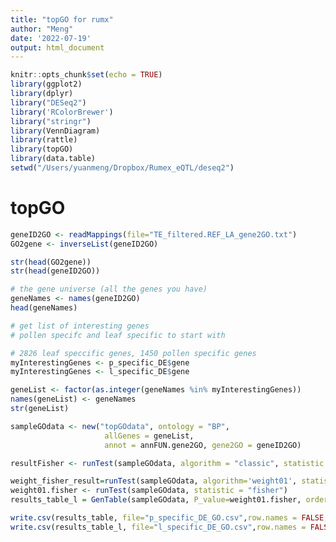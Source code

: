 ```yaml
---
title: "topGO for rumx"
author: "Meng"
date: '2022-07-19'
output: html_document
---
```



```r
knitr::opts_chunk$set(echo = TRUE)
library(ggplot2)
library(dplyr)
library("DESeq2")
library('RColorBrewer')
library("stringr")
library(VennDiagram)
library(rattle)
library(topGO)
library(data.table)
setwd("/Users/yuanmeng/Dropbox/Rumex_eQTL/deseq2")
```

# topGO

```r
geneID2GO <- readMappings(file="TE_filtered.REF_LA_gene2GO.txt")
GO2gene <- inverseList(geneID2GO)

str(head(GO2gene))
str(head(geneID2GO))
```

```r
# the gene universe (all the genes you have)
geneNames <- names(geneID2GO)
head(geneNames)

# get list of interesting genes
# pollen specifc and leaf specific to start with

# 2826 leaf speccific genes, 1450 pollen specific genes
myInterestingGenes <- p_specific_DE$gene
myInterestingGenes <- l_specific_DE$gene

geneList <- factor(as.integer(geneNames %in% myInterestingGenes))
names(geneList) <- geneNames
str(geneList)

```


```r
sampleGOdata <- new("topGOdata", ontology = "BP",
                     allGenes = geneList,
                     annot = annFUN.gene2GO, gene2GO = geneID2GO)
```


```r
resultFisher <- runTest(sampleGOdata, algorithm = "classic", statistic = "fisher")

weight_fisher_result=runTest(sampleGOdata, algorithm='weight01', statistic='fisher')
weight01.fisher <- runTest(sampleGOdata, statistic = "fisher")
results_table_l = GenTable(sampleGOdata, P_value=weight01.fisher, orderBy="P_value")

write.csv(results_table, file="p_specific_DE_GO.csv",row.names = FALSE, quote=FALSE )
write.csv(results_table_l, file="l_specific_DE_GO.csv",row.names = FALSE, quote=FALSE )
```

